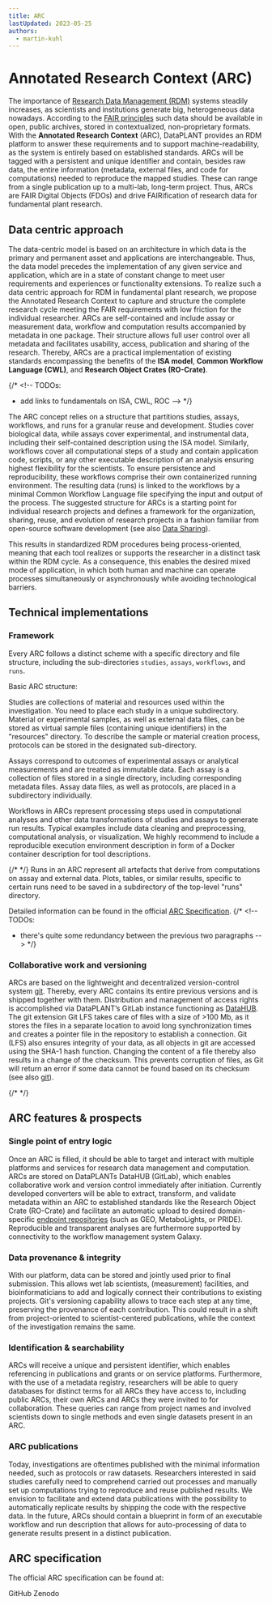 ```yaml
---
title: ARC
lastUpdated: 2023-05-25
authors:
  - martin-kuhl
---
```


# Annotated Research Context (ARC)

The importance of [Research Data Management (RDM)](/fundamentals/research-data-management) systems steadily increases, as scientists and institutions generate big, heterogeneous data nowadays. According to the [FAIR principles](/fundamentals/fair-data-principles) such data should be available in open, public archives, stored in contextualized, non-proprietary formats. With the **Annotated Research Context** (ARC), DataPLANT provides an RDM platform to answer these requirements and to support machine-readability, as the system is entirely based on established standards. ARCs will be tagged with a persistent and unique identifier and contain, besides raw data, the entire information (metadata, external files, and code for computations) needed to reproduce the mapped studies. These can range from a single publication up to a multi-lab, long-term project. Thus, ARCs are FAIR Digital Objects (FDOs) and drive FAIRification of research data for fundamental plant research.

## Data centric approach

The data-centric model is based on an architecture in which data is the primary and permanent asset and applications are interchangeable. Thus, the data model precedes the implementation of any given service and application, which are in a state of constant change to meet user requirements and experiences or functionality extensions.
To realize such a data centric approach for RDM in fundamental plant research, we propose the Annotated Research Context to capture and structure the complete research cycle meeting the FAIR requirements with low friction for the individual researcher. ARCs are self-contained and include assay or measurement data, workflow and computation results accompanied by metadata in one package. Their structure allows full user control over all metadata and facilitates usability, access, publication and sharing of the research. Thereby, ARCs are a practical implementation of existing standards encompassing the benefits of the **ISA model**, **Common Workflow Language (CWL)**, and **Research Object Crates (RO-Crate)**.

{/* <!-- TODOs:
- add links to fundamentals on ISA, CWL, ROC
 --> */}

The ARC concept relies on a structure that partitions studies, assays, workflows, and runs for a granular reuse and development. Studies cover biological data, while assays cover experimental, and instrumental data, including their self-contained description using the ISA model. Similarly, workflows cover all computational steps of a study and contain application code, scripts, or any other executable description of an analysis ensuring highest flexibility for the scientists. To ensure persistence and reproducibility, these workflows comprise their own containerized running environment. The resulting data (runs) is linked to the workflows by a minimal Common Workflow Language file specifying the input and output of the process. The suggested structure for ARCs is a starting point for individual research projects and defines a framework for the organization, sharing, reuse, and evolution of research projects in a fashion familiar from open-source software development (see also [Data Sharing](/fundamentals/data-sharing/)).

This results in standardized RDM procedures being process-oriented, meaning that each tool realizes or supports the researcher in a distinct task within the RDM cycle. As a consequence, this enables the desired mixed mode of application, in which both human and machine can operate processes simultaneously or asynchronously while avoiding technological barriers.

## Technical implementations

### Framework

Every ARC follows a distinct scheme with a specific directory and file structure, including the sub-directories `studies`, `assays`, `workflows`, and `runs`.

Basic ARC structure:


<BaseARC /> 

Studies are collections of material and resources used within the investigation. You need to place each study in a unique subdirectory. Material or experimental samples, as well as external data files, can be stored as virtual sample files (containing unique identifiers) in the "resources" directory. To describe the sample or material creation process, protocols can be stored in the designated sub-directory.

Assays correspond to outcomes of experimental assays or analytical measurements and are treated as immutable data. Each assay is a collection of files stored in a single directory, including corresponding metadata files. Assay data files, as well as protocols, are placed in a subdirectory individually.

Workflows in ARCs represent processing steps used in computational analyses and other data transformations of studies and assays to generate run results. Typical examples include data cleaning and preprocessing, computational analysis, or visualization.
We highly recommend to include a reproducible execution environment description in form of a Docker container description for tool descriptions.

{/* <!-- TODOs: add link to Docker --> */}
Runs in an ARC represent all artefacts that derive from computations on assay and external data. Plots, tables, or similar results, specific to certain runs need to be saved in a subdirectory of the top-level "runs" directory.

Detailed information can be found in the official [ARC Specification](/core-concepts/arc/#arc-specification).
{/* <!-- TODOs:
- there's quite some redundancy between the previous two paragraphs
 --> */}

 ### Collaborative work and versioning

ARCs are based on the lightweight and decentralized version-control system [git](/fundamentals/version-control-git). Thereby, every ARC contains its entire previous versions and is shipped together with them. Distribution and management of access rights is accomplished via DataPLANT’s GitLab instance functioning as [DataHUB](/datahub). The git extension Git LFS takes care of files with a size of >100 Mb, as it stores the files in a separate location to avoid long synchronization times and creates a pointer file in the repository to establish a connection.
Git (LFS) also ensures integrity of your data, as all objects in git are accessed using the SHA-1 hash function. Changing the content of a file thereby also results in a change of the checksum. This prevents corruption of files, as Git will return an error if some data cannot be found based on its checksum (see also [git](/fundamentals/version-control-git)).

{/* <!-- TODOs: move some git details to git article and rather link here --> */}

## ARC features & prospects

### Single point of entry logic

Once an ARC is filled, it should be able to target and interact with multiple platforms and services for research data management and computation. ARCs are stored on DataPLANTs DataHUB (GitLab), which enables collaborative work and version control immediately after initiation. Currently developed converters will be able to extract, transform, and validate metadata within an ARC to established standards like the Research Object Crate (RO-Crate) and facilitate an automatic upload to desired domain-specific [endpoint repositories](/fundamentals/public-data-repositories) (such as GEO, MetaboLights, or PRIDE). Reproducible and transparent analyses are furthermore supported by connectivity to the workflow management system Galaxy.  


### Data provenance & integrity

With our platform, data can be stored and jointly used prior to final submission. This allows wet lab scientists, (measurement) facilities, and bioinformaticians to add and logically connect their contributions to existing projects. Git's versioning capability allows to trace each step at any time, preserving the provenance of each contribution. This could result in a shift from project-oriented to scientist-centered publications, while the context of the investigation remains the same.

### Identification & searchability

ARCs will receive a unique and persistent identifier, which enables referencing in publications and grants or on service platforms. Furthermore, with the use of a metadata registry, researchers will be able to query databases for distinct terms for all ARCs they have access to, including public ARCs, their own ARCs and ARCs they were invited to for collaboration. These queries can range from project names and involved scientists down to single methods and even single datasets present in an ARC.

### ARC publications

Today, investigations are oftentimes published with the minimal information needed, such as protocols or raw datasets. Researchers interested in said studies carefully need to comprehend carried out processes and manually set up computations trying to reproduce and reuse published results. We envision to facilitate and extend data publications with the possibility to automatically replicate results by shipping the code with the respective data. In the future, ARCs should contain a blueprint in form of an executable workflow and run description that allows for auto-processing of data to generate results present in a distinct publication.

## ARC specification

The official ARC specification can be found at:


<LinkButton href='https://github.com/nfdi4plants/ARC-specification' icon="external" variant="primary">GitHub</LinkButton> 
<LinkButton href='https://zenodo.org/doi/10.5281/zenodo.8302661' icon="external" variant="primary">Zenodo</LinkButton>